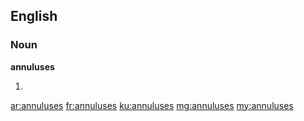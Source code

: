 ==English==

===Noun===
'''annuluses'''

# {{plural of|annulus}}

[[ar:annuluses]]
[[fr:annuluses]]
[[ku:annuluses]]
[[mg:annuluses]]
[[my:annuluses]]